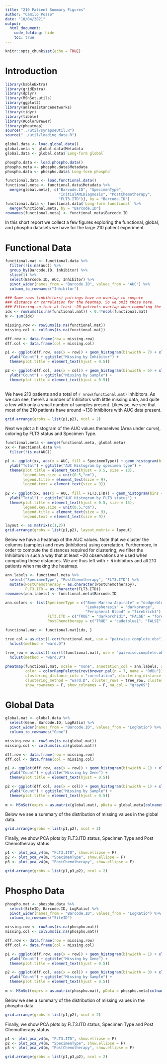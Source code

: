 ```yaml
---
title: "210 Patient Summary Figures"
author: "Camilo Posso"
date: "10/04/2021"
output: 
  html_document:
    code_folding: hide
    toc: true
---
```


```r
knitr::opts_chunk$set(echo = TRUE)
```

# Introduction

```r
library(kableExtra)
library(gridExtra)
library(dplyr)
library(MSnSet.utils)
library(ggplot2)
library(amlresistancenetworks)
library(tidyr)
library(tibble)
library(RColorBrewer)
library(pheatmap)
source("../util/synapseUtil.R")
source("../util/loading_data.R")

global.data <- load.global.data()
global.meta <- global.data$Metadata
global.data <- global.data$`Long-form global`

phospho.data <- load.phospho.data()
phospho.meta <- phospho.data$Metadata
phospho.data <- phospho.data$`Long-form phospho`

functional.data <- load.functional.data()
functional.meta <- functional.data$Metadata %>%
  merge(global.meta[, c("Barcode.ID", "SpecimenType", 
                        "InitialAMLDiagnosis", "PostChemotherapy", 
                        "FLT3.ITD")], by = "Barcode.ID")
functional.data <- functional.data$`Long-form functional` %>%
  merge(functional.meta, by = "Barcode.ID")
rownames(functional.meta) <- functional.meta$Barcode.ID

```

In this short report we collect a few figures exploring the functional,
global, and phospho datasets we have for the large 210 patient experiment.

# Functional Data


```r
functional.mat <- functional.data %>%
  filter(!is.na(auc)) %>%
  group_by(Barcode.ID, Inhibitor) %>%
  slice(1) %>%
  select(Barcode.ID, AUC, Inhibitor) %>%
  pivot_wider(names_from = "Barcode.ID", values_from = "AUC") %>%
  column_to_rownames("Inhibitor")

### Some rows (inhibitors) pairings have no overlap to compute
### distance or correlation for the heatmap. So we omit those here.
### Filtering so that at least ~20 patients overlap when computing the correlation.
idx <- rowSums(is.na(functional.mat)) < 0.4*ncol(functional.mat)
N <- sum(idx)

missing.row <- rowSums(is.na(functional.mat))
missing.col <- colSums(is.na(functional.mat))

dff.row <- data.frame(row = missing.row)
dff.col <- data.frame(col = missing.col)

p1 <- ggplot(dff.row, aes(x = row)) + geom_histogram(binwidth = 7) + xlab("Number Missing") +
  ylab("Count") + ggtitle("Missing by Inhibitor") +
  theme(plot.title = element_text(hjust = 0.5))

p2 <- ggplot(dff.col, aes(x = col)) + geom_histogram(binwidth = 5) + xlab("Number Missing") +
  ylab("Count") + ggtitle("Missing by Sample") +
  theme(plot.title = element_text(hjust = 0.5))
  
```


We have 210 patients and a total of `r nrow(functional.mat)` inhibitors.
As we can see, there's a number of Inhibitors with little missing data, and quite a few
with only a small number of samples present. Likewise, we see that most of the 210 patients
have around ~130 Inhibitors with AUC data present.


```r
grid.arrange(grobs = list(p1,p2), ncol = 2)

```

Next we plot a histogram of the AUC values themselves (Area under curve), coloring by 
FLT3 status and Specimen Type.

```r
functional.meta <- merge(functional.meta, global.meta)
xx <- functional.data %>%
  filter(!is.na(AUC))

p1 <- ggplot(xx, aes(x = AUC, fill = SpecimenType)) + geom_histogram(bins = 30) +
  ylab("Total") + ggtitle("AUC Histogram by specimen type") + 
  theme(plot.title = element_text(hjust = 0.5, size = 13),
        legend.key.size = unit(0.5,"cm"),
        legend.title = element_text(size = 9),
        legend.text = element_text(size = 9))
  
p2 <- ggplot(xx, aes(x = AUC, fill = FLT3.ITD)) + geom_histogram(bins = 30) +
  ylab("Total") + ggtitle("AUC Histogram by FLT3 status") + 
  theme(plot.title = element_text(hjust = 0.5, size = 13),
        legend.key.size = unit(0.5,"cm"),
        legend.title = element_text(size = 9),
        legend.text = element_text(size = 9))

```


```r
layout <- as.matrix(c(1,2))
grid.arrange(grobs = list(p1,p2), layout_matrix = layout)

```


Below we have a heatmap of the AUC values. Note that we cluster the columns (samples)
and rows (inhibitors) using correlation. Furthermore, in order to compute the distances
required for clustering, we filter the Inhibitors in such a way that at least
~20 observations are used when computing these distances. We are thus left with
`r N` inhibitors and all 210 patients when making the heatmap.


```r
ann.labels <- functional.meta %>%
  select("SpecimenType", "PostChemotherapy", "FLT3.ITD") %>%
  mutate(PostChemotherapy = as.character(PostChemotherapy),
         FLT3.ITD = as.character(FLT3.ITD))
rownames(ann.labels) <- functional.meta$Barcode.ID

ann.colors <- list(SpecimenType = c("Bone Marrow Aspirate" = "dodgerblue2", 
                                    "Leukapheresis" = "darkorange", 
                                    "Peripheral Blood" = "firebrick3"),
                   FLT3.ITD = c("TRUE" = "darkorchid1", "FALSE" = "forestgreen"),
                   PostChemotherapy = c("TRUE" = "cadetblue1", "FALSE" = "darkgoldenrod1"))

functional.mat <- functional.mat[idx, ]

tree_col = as.dist(1-cor(functional.mat, use = "pairwise.complete.obs")) %>%
  hclust(method = "ward.D")
                   
tree_row = as.dist(1-cor(t(functional.mat), use = "pairwise.complete.obs")) %>%
  hclust(method = "ward.D")

```



```r
pheatmap(functional.mat, scale = "none", annotation_col = ann.labels, annotation_colors = ann.colors,
         color = colorRampPalette(rev(brewer.pal(n = 7, name = "RdBu")))(32), fontsize = 8,
         clustering_distance_cols = "correlation", clustering_distance_rows = "correlation",
         clustering_method = "ward.D", cluster_rows = tree_row, cluster_cols = tree_col,
         show_rownames = F, show_colnames = F, na_col = "gray69")

```

<!-- Not working, as no complete cases are present for the AUC data.
<!-- Finally, below we show PCA plots of the functional data, coloring by Specimen Type, FLT3.ITD -->
<!-- and Post Chemotherapy status. -->

<!-- ```{r pca plots phospho, include=FALSE} -->
<!-- m <- MSnSet(exprs = as.matrix(functional.mat), pData = functional.meta[colnames(functional.mat), ]) -->
<!-- p1 <- plot_pca_v4(m, "FLT3.ITD", show.ellipse = F) -->
<!-- p2 <- plot_pca_v4(m, "SpecimenType", show.ellipse = F) -->
<!-- p3 <- plot_pca_v4(m, "PostChemotherapy", show.ellipse = F) -->

<!-- ``` -->


<!-- ```{r, fig.width=12} -->
<!-- grid.arrange(grobs = list(p1,p3,p2), ncol = 2) -->

<!-- ``` -->



# Global Data


```r
global.mat <- global.data %>%
  select(Gene, Barcode.ID, LogRatio) %>%
  pivot_wider(names_from = "Barcode.ID", values_from = "LogRatio") %>%
  column_to_rownames("Gene")

missing.row <- rowSums(is.na(global.mat))
missing.col <- colSums(is.na(global.mat))

dff.row <- data.frame(row = missing.row)
dff.col <- data.frame(col = missing.col)

p1 <- ggplot(dff.row, aes(x = row)) + geom_histogram(binwidth = 1) + xlab("Number Missing") +
  ylab("Count") + ggtitle("Missing by Gene") +
  theme(plot.title = element_text(hjust = 0.5))

p2 <- ggplot(dff.col, aes(x = col)) + geom_histogram(binwidth = 1) + xlab("Number Missing") +
  ylab("Count") + ggtitle("Missing by Sample") +
  theme(plot.title = element_text(hjust = 0.5))
  
m <- MSnSet(exprs = as.matrix(global.mat), pData = global.meta[colnames(global.mat), ])
```


Below we see a summary of the distribution of missing values in the global data.


```r
grid.arrange(grobs = list(p1,p2), ncol = 2)

```


Finally, we show PCA plots by FLT3.ITD status, Specimen Type and Post Chemotherapy status.

```r
p1 <- plot_pca_v4(m, "FLT3.ITD", show.ellipse = F)
p2 <- plot_pca_v4(m, "SpecimenType", show.ellipse = F)
p3 <- plot_pca_v4(m, "PostChemotherapy", show.ellipse = F)

```


```r
grid.arrange(grobs = list(p1,p3,p2), ncol = 2)

```




# Phospho Data


```r
phospho.mat <- phospho.data %>%
  select(SiteID, Barcode.ID, LogRatio) %>%
  pivot_wider(names_from = "Barcode.ID", values_from = "LogRatio") %>%
  column_to_rownames("SiteID")

missing.row <- rowSums(is.na(phospho.mat))
missing.col <- colSums(is.na(phospho.mat))

dff.row <- data.frame(row = missing.row)
dff.col <- data.frame(col = missing.col)

p1 <- ggplot(dff.row, aes(x = row)) + geom_histogram(binwidth = 1) + xlab("Number Missing") +
  ylab("Count") + ggtitle("Missing by Gene") +
  theme(plot.title = element_text(hjust = 0.5))

p2 <- ggplot(dff.col, aes(x = col)) + geom_histogram(binwidth = 3) + xlab("Number Missing") +
  ylab("Count") + ggtitle("Missing by Sample") +
  theme(plot.title = element_text(hjust = 0.5))
  
m <- MSnSet(exprs = as.matrix(phospho.mat), pData = phospho.meta[colnames(phospho.mat), ])
```


Below we see a summary of the distribution of missing values in the phospho data.


```r
grid.arrange(grobs = list(p1,p2), ncol = 2)

```


Finally, we show PCA plots by FLT3.ITD status, Specimen Type and Post Chemotherapy status.

```r
p1 <- plot_pca_v4(m, "FLT3.ITD", show.ellipse = F)
p2 <- plot_pca_v4(m, "SpecimenType", show.ellipse = F)
p3 <- plot_pca_v4(m, "PostChemotherapy", show.ellipse = F)

```


```r
grid.arrange(grobs = list(p1,p3,p2), ncol = 2)

```




